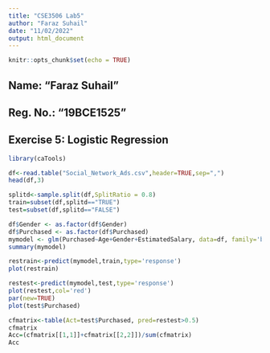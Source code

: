---
title: "CSE3506 Lab5"
author: "Faraz Suhail"
date: "11/02/2022"
output: html_document
---

```{r setup, include=FALSE}
knitr::opts_chunk$set(echo = TRUE)
```

## Name: "Faraz Suhail"
## Reg. No.: "19BCE1525"
## Exercise 5: Logistic Regression


```{r}
library(caTools)
```

```{r}
df<-read.table("Social_Network_Ads.csv",header=TRUE,sep=",")
head(df,3)
```

```{r}
splitd<-sample.split(df,SplitRatio = 0.8)
train=subset(df,splitd=="TRUE")
test=subset(df,splitd=="FALSE")
```

```{r}
df$Gender <- as.factor(df$Gender)
df$Purchased <- as.factor(df$Purchased)
mymodel <- glm(Purchased~Age+Gender+EstimatedSalary, data=df, family='binomial')
summary(mymodel)
```

```{r}
restrain<-predict(mymodel,train,type='response')
plot(restrain)
```

```{r}
restest<-predict(mymodel,test,type='response')
plot(restest,col='red')
par(new=TRUE)
plot(test$Purchased)
```

```{r}
cfmatrix<-table(Act=test$Purchased, pred=restest>0.5)
cfmatrix
Acc=(cfmatrix[[1,1]]+cfmatrix[[2,2]])/sum(cfmatrix)
Acc
```
